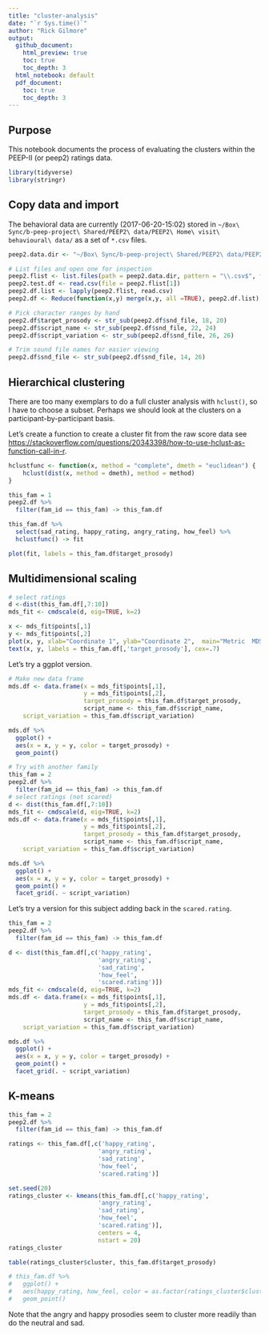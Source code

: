 ```yaml
---
title: "cluster-analysis"
date: "`r Sys.time()`"
author: "Rick Gilmore"
output:
  github_document:
    html_preview: true
    toc: true
    toc_depth: 3
  html_notebook: default
  pdf_document:
    toc: true
    toc_depth: 3
---
```


## Purpose

This notebook documents the process of evaluating the clusters within the PEEP-II (or peep2) ratings data.

```r
library(tidyverse)
library(stringr)
```

## Copy data and import

The behavioral data are currently (2017-06-20-15:02) stored in `~/Box\ Sync/b-peep-project\ Shared/PEEP2\ data/PEEP2\ Home\ visit\ behavioural\ data/` as a set of `*.csv` files.

```r
peep2.data.dir <- "~/Box\ Sync/b-peep-project\ Shared/PEEP2\ data/PEEP2\ Home\ visit\ behavioural\ data/"

# List files and open one for inspection
peep2.flist <- list.files(path = peep2.data.dir, pattern = "\\.csv$", full.names = TRUE)
peep2.test.df <- read.csv(file = peep2.flist[1])
peep2.df.list <- lapply(peep2.flist, read.csv)
peep2.df <- Reduce(function(x,y) merge(x,y, all =TRUE), peep2.df.list)

# Pick character ranges by hand
peep2.df$target_prosody <- str_sub(peep2.df$snd_file, 18, 20)
peep2.df$script_name <- str_sub(peep2.df$snd_file, 22, 24)
peep2.df$script_variation <- str_sub(peep2.df$snd_file, 26, 26)

# Trim sound file names for easier viewing
peep2.df$snd_file <- str_sub(peep2.df$snd_file, 14, 26)
```

## Hierarchical clustering

There are too many exemplars to do a full cluster analysis with `hclust()`, so I have to choose a subset. Perhaps we should look at the clusters on a participant-by-participant basis.

Let's create a function to create a cluster fit from the raw score data see <https://stackoverflow.com/questions/20343398/how-to-use-hclust-as-function-call-in-r>.

```r
hclustfunc <- function(x, method = "complete", dmeth = "euclidean") {    
    hclust(dist(x, method = dmeth), method = method)
}
```

```r
this_fam = 1
peep2.df %>%
  filter(fam_id == this_fam) -> this_fam.df

this_fam.df %>%
  select(sad_rating, happy_rating, angry_rating, how_feel) %>%
  hclustfunc() -> fit

plot(fit, labels = this_fam.df$target_prosody)
```

## Multidimensional scaling

```r
# select ratings
d <-dist(this_fam.df[,7:10])
mds_fit <- cmdscale(d, eig=TRUE, k=2)

x <- mds_fit$points[,1]
y <- mds_fit$points[,2]
plot(x, y, xlab="Coordinate 1", ylab="Coordinate 2",  main="Metric	MDS",	type="n")
text(x, y, labels = this_fam.df[,'target_prosody'], cex=.7)
```

Let's try a ggplot version.

```r
# Make new data frame
mds.df <- data.frame(x = mds_fit$points[,1],
                     y = mds_fit$points[,2],
                     target_prosody = this_fam.df$target_prosody,
                     script_name <- this_fam.df$script_name,
    script_variation = this_fam.df$script_variation)

mds.df %>%
  ggplot() +
  aes(x = x, y = y, color = target_prosody) +
  geom_point()
```

```r
# Try with another family
this_fam = 2
peep2.df %>%
  filter(fam_id == this_fam) -> this_fam.df
# select ratings (not scared)
d <- dist(this_fam.df[,7:10])
mds_fit <- cmdscale(d, eig=TRUE, k=2)
mds.df <- data.frame(x = mds_fit$points[,1],
                     y = mds_fit$points[,2],
                     target_prosody = this_fam.df$target_prosody,
                     script_name <- this_fam.df$script_name,
    script_variation = this_fam.df$script_variation)

mds.df %>%
  ggplot() +
  aes(x = x, y = y, color = target_prosody) +
  geom_point() +
  facet_grid(. ~ script_variation)
```

Let's try a version for this subject adding back in the `scared.rating`.

```r
this_fam = 2
peep2.df %>%
  filter(fam_id == this_fam) -> this_fam.df

d <- dist(this_fam.df[,c('happy_rating',
                         'angry_rating',
                         'sad_rating',
                         'how_feel',
                         'scared.rating')])
mds_fit <- cmdscale(d, eig=TRUE, k=2)
mds.df <- data.frame(x = mds_fit$points[,1],
                     y = mds_fit$points[,2],
                     target_prosody = this_fam.df$target_prosody,
                     script_name <- this_fam.df$script_name,
    script_variation = this_fam.df$script_variation)

mds.df %>%
  ggplot() +
  aes(x = x, y = y, color = target_prosody) +
  geom_point() +
  facet_grid(. ~ script_variation)
```

## K-means

```r

this_fam = 2
peep2.df %>%
  filter(fam_id == this_fam) -> this_fam.df

ratings <- this_fam.df[,c('happy_rating',
                         'angry_rating',
                         'sad_rating',
                         'how_feel',
                         'scared.rating')]

set.seed(20)
ratings_cluster <- kmeans(this_fam.df[,c('happy_rating',
                         'angry_rating',
                         'sad_rating',
                         'how_feel',
                         'scared.rating')], 
                         centers = 4, 
                         nstart = 20)
ratings_cluster

table(ratings_cluster$cluster, this_fam.df$target_prosody)

# this_fam.df %>% 
#   ggplot() +
#   aes(happy_rating, how_feel, color = as.factor(ratings_cluster$cluster)) + 
#   geom_point()
```

Note that the angry and happy prosodies seem to cluster more readily than do the neutral and sad.
